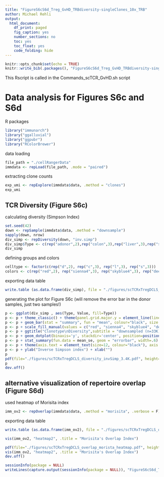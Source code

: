```yaml
---
title: "FigureS6cS6d_Treg_GvHD_TRBdiversity-singleClones_10x_TRB"
author: Michael Rehli
output: 
  html_document:
    df_print: paged
    fig_caption: yes
    number_sections: no
    toc: yes
    toc_float: yes
    code_folding: hide
---
```


```r
knitr::opts_chunk$set(echo = TRUE)
knitr::write_bib(.packages(), "FigureS6cS6d_Treg_GvHD_TRBdiversity-singleClones_10x_TRB.packages.bib")
```

This Rscript is called in the Commands_scTCR_GvHD.sh script

# Data analysis for Figures S6c and S6d 


R packages

```r
library("immunarch")
library("ggalluvial")
library("ggpubr")
library("RColorBrewer")
```

data loading

```r
file_path = "./cellRangerData"
immdata <- repLoad(file_path, .mode = "paired")
```

extracting clone counts

```r
exp_umi <- repExplore(immdata$data, .method = "clones")
exp_umi
```

## TCR Diversity (Figure S6c)

calculating diversity (Simpson Index)

```r
set.seed(42)
down <- repSample(immdata$data, .method = "downsample")
sapply(down, nrow)
div_simp <- repDiversity(down, "inv.simp")
div_simp$Type <- c(rep("adonor",2),rep("colon",3),rep("liver",3),rep("spleen",3))
div_simp
```

defining groups and colors

```r
celltype <- factor(c(rep("d",2), rep("c",3), rep("l",3), rep("s",3)))
colors <- c(rep("red",2), rep("sienna4",3), rep("skyblue4",3), rep("deeppink",3))
```

exporting data table
```r
write.table (as.data.frame(div_simp), file = "./figures/scTCRxTregDCLS_diversity_invSimp_3.4K_sourceData.txt", sep = "\t", row.names = FALSE, col.names = TRUE, quote = FALSE)
```


generating the plot for Figure S6c (will remove the error bar in the donor samples, just two samples!)

```r
p <- ggplot(div_simp , aes(Type, Value, fill=Type)) 
p <- p + theme_classic() + theme(panel.grid.major.y = element_line(linetype="dashed", color = "gray")) + theme(legend.position = "none")
p <- p + geom_bar(stat = "summary", fun = "mean", colour="black", size = .5) 
p <- p + scale_fill_manual(values = c("red", "sienna4", "skyblue4", "deeppink"))
p <- p + ggtitle("Clonotype\nDiversity",subtitle = "downsampled (n=33K)") + ylim(0,3400)
p <- p + geom_dotplot(binaxis='y', stackdir='center', position=position_dodge(1), dotsize=2.0, colour="black", binwidth=80) 
p <- p + stat_summary(fun.data = mean_se, geom = "errorbar", width=.6)
p <- p + theme(axis.text = element_text(size=12, colour="black"), axis.text.x = element_text(angle = 90, vjust = 0.5, hjust=1))
p <- p + ylab("Inverse Simpson index") + xlab("")
p
pdf(file="./figures/scTCRxTregDCLS_diversity_invSimp_3.4K.pdf", height=3, width=2)
p
dev.off()
```

## alternative visualization of repertoire overlap (Figure S6d)

used heatmap of Morisita index

```r
imm_ov2 <- repOverlap(immdata$data, .method = "morisita", .verbose = F)
```

exporting data table
```r
write.table (as.data.frame(imm_ov2), file = "./figures/scTCRxTregDCLS_overlap_morista_heatmap_sourceData.txt", sep = "\t", row.names = FALSE, col.names = TRUE, quote = FALSE)
```


```r
vis(imm_ov2, "heatmap2", .title = "Morisita's Overlap Index")
```

```r
pdf(file="./figures/scTCRxTregDCLS_overlap_morista_heatmap.pdf", height=4, width=4)
vis(imm_ov2, "heatmap2", .title = "Morisita's Overlap Index")
dev.off()
```





```r
sessionInfo(package = NULL)
writeLines(capture.output(sessionInfo(package = NULL)), "FigureS6cS6d_Treg_GvHD_TRBdiversity-singleClones_10x_TRB_SessionInfo.txt")
```


